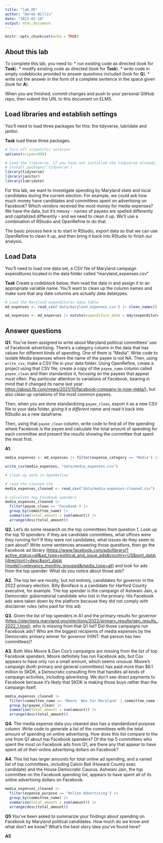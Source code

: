 ```yaml
---
title: "lab_05"
author: "Derek Willis"
date: "2023-01-10"
output: html_document
---
```


```r
knitr::opts_chunk$set(echo = TRUE)
```

## About this lab

To complete this lab, you need to: \* run existing code as directed (look for **Task**). \* modify existing code as directed (look for **Task**). \* write code in empty codeblocks provided to answer questions included (look for **Q**). \* write out the answer in the form of a complete sentence in the space given (look for **A**).

When you are finished, commit changes and push to your personal GitHub repo, then submit the URL to this document on ELMS.

## Load libraries and establish settings

You'll need to load three packages for this: the tidyverse, lubridate and janitor.

**Task** load these three packages.

```r
# Turn off scientific notation
options(scipen=999)

# Load the tidyverse. If you have not installed the tidyverse already, remove the # from the next line and run it first.  
# install.packages('tidyverse')
library(tidyverse)
library(janitor)
library(lubridate)

```

For this lab, we want to investigate spending by Maryland state and local candidates during the current election. For example, we could ask how much money have candidates and committees spent on advertising on Facebook? Which vendors received the most money for media expenses? We have the data, but it's messy - names of payees are spelled differently and capitalized differently - and we need to clean it up. We'll use a combination of RStudio and OpenRefine to do that.

The basic process here is to start in RStudio, export data so that we can use OpenRefine to clean it up, and then bring it back into RStudio to finish our analysis.

## Load Data

You'll need to load one data set, a CSV file of Maryland campaign expenditures located in the data folder called "maryland_expenses.csv"

**Task** Create a codeblock below, then read the data in and assign it to an appropriate variable name. You'll want to clean up the column names and make sure that any date columns are actually date datatypes.

```r
# Load the Maryland expenditures data table
md_expenses <- read_csv('data/maryland_expenses.csv') |> clean_names()

md_expenses <- md_expenses |> mutate(expenditure_date = mdy(expenditure_date))
```

## Answer questions

**Q1.** You've been assigned to write about Maryland political committees' use of Facebook advertising. There's a category column in the data that has values for different kinds of spending. One of them is "Media". Write code to isolate Media expenses where the name of the payee is not NA. Then, using `write_csv`, make a CSV file in your data folder. Using OpenRefine, create a project using that CSV file, create a copy of the `payee_name` column called `payee_clean` and then standardize it, focusing on the payees that appear most often. Pay particular attention to variations of Facebook, bearing in mind that it changed its name last year: <https://about.fb.com/news/2021/10/facebook-company-is-now-meta/>), but also clean up variations of the most common payees.

Then, when you are done standardizing `payee_clean`, export it as a new CSV file to your data folder, *giving it a different name* and read it back into RStudio as a new dataframe.

Then, using that `payee_clean` column, write code to find all of the spending where Facebook is the payee and calculate the total amount of spending for each committee and present the results showing the committee that spent the most first.

**A1.**

```r
media_expenses <- md_expenses |> filter(expense_category == 'Media') |> filter(!is.na(payee_name))

write_csv(media_expenses, "data/media_expenses.csv")

# Clean up work in OpenRefine

# read the cleaned CSV 
media_expenses_cleaned <- read_csv("data/media-expenses-cleaned.csv")

# calculate top Facebook spenders
media_expenses_cleaned |> 
  filter(payee_clean == 'Facebook') |> 
  group_by(committee_name) |> 
  summarise(total_amount = sum(amount)) |> 
  arrange(desc(total_amount))

```

**Q2.** Let's do some research on the top committees from question 1. Look up the top 10 spenders: if they are candidate committees, what offices were they running for? If they were not candidates, what issues do they seem to care about? Write some sentences answering those questions, then go the Facebook ad library ([https://www.facebook.com/ads/library/?active_status=all&ad_type=political_and_issue_ads&country=US&sort_data\\[direction\\]=desc&sort_data\\[mode\\]=relevancy_monthly_grouped&media_type=all](https://www.facebook.com/ads/library/?active_status=all&ad_type=political_and_issue_ads&country=US&sort_data\%5Bdirection\%5D=desc&sort_data\%5Bmode\%5D=relevancy_monthly_grouped&media_type=all){.uri}) and look for ads from the top spender. What do you notice about those ads?

**A2.** The top ten are mostly, but not entirely, candidates for governor in the 2022 primary election. Billy Boniface is a candidate for Harford County executive, for example. The top spender is the campaign of Ashwani Jain, a Democratic gubernatorial candidate who lost in the primary. His Facebook ads were taken down by the platform because they did not comply with disclaimer rules (who paid for this ad).

**Q3.** Given the list of top spenders in A1 and the primary results for governor (<https://elections.maryland.gov/elections/2022/primary_results/gen_results_2022_1.html>), who is missing from that Q1 list? Did those campaigns run Facebook ads? Who are the biggest recipients of media expenses by the Democratic primary winner for governor (HINT: that person has two committees)?

**A3.** Both Wes Moore & Dan Cox's campaigns are missing from the list of top Facebook spenders. Moore definitely has run Facebook ads, but Cox appears to have only run a small amount, which seems unusual. Moore's campaign (both primary and general committees) has paid more than \$6.1 million to SKDK, a Democratic consulting firm that handles all kinds of campaign activities, including advertising. We don't see direct payments to Facebook because it's likely that SKDK is making those buys rather than the campaign itself.

```r

media_expenses_cleaned |> 
  filter(committee_name == 'Moore  Wes For Maryland' | committee_name == 'Moore Miller For Maryland Slate') |> 
  group_by(payee_clean) |> 
  summarise(total_amount = sum(amount)) |> 
  arrange(desc(total_amount))

```

**Q4.** The media expense data you cleaned also has a standardized purpose column. Write code to generate a list of the committees with the total amount of spending on online advertising. How does this list compare to the one from Q1 about top Facebook spenders? Of the top 5 committees who spent the most on Facebook ads from Q1, are there any that appear to have spent *all* of their online advertising dollars on Facebook?

**A4.** This list has larger amounts for total online ad spending, and a varied list of top committees, including Calvin Ball (Howard County exec candidate) and the House Democratic Caucus. Ashwani Jain, the top committee on the Facebook spending list, appears to have spent all of its online advertising dollars on Facebook.

```r
media_expenses_cleaned |> 
  filter(expense_purpose == 'Online Advertising') |> 
  group_by(committee_name) |> 
  summarise(total_amount = sum(amount)) |> 
  arrange(desc(total_amount))
```

**Q5** You've been asked to summarize your findings about spending on Facebook by Maryland political candidates. How much do we know and what don't we know? What's the best story idea you've found here?

**A5**
